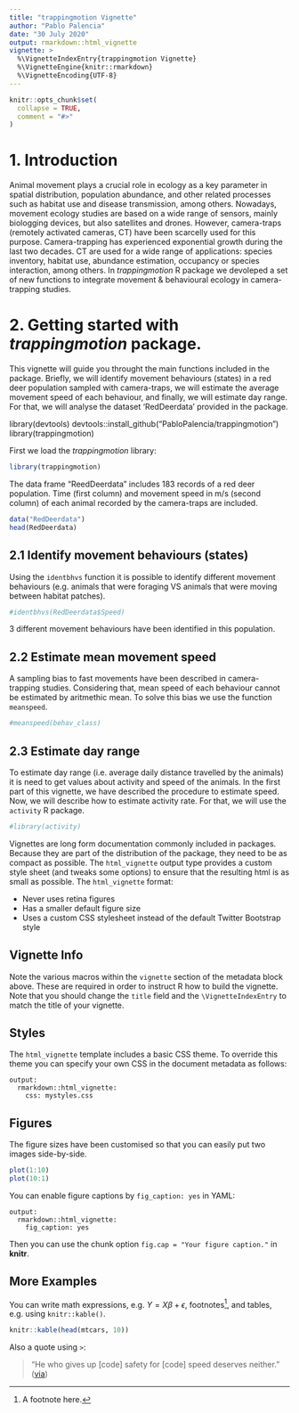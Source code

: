 ```yaml
---
title: "trappingmotion Vignette"
author: "Pablo Palencia"
date: "30 July 2020"
output: rmarkdown::html_vignette
vignette: >
  %\VignetteIndexEntry{trappingmotion Vignette}
  %\VignetteEngine{knitr::rmarkdown}
  %\VignetteEncoding{UTF-8}
---
```


```r
knitr::opts_chunk$set(
  collapse = TRUE,
  comment = "#>"
)
```

# 1. Introduction
Animal movement plays a crucial role in ecology as a key parameter in spatial distribution, population abundance, and other related processes such as habitat use and disease transmission, among others. Nowadays, movement ecology studies are based on a wide range of sensors, mainly biologging devices, but also satellites and drones. However, camera-traps (remotely activated cameras, CT) have been scarcelly used for this purpose. Camera-trapping has experienced exponential growth during the last two decades. CT are used for a wide range of applications: species inventory, habitat use, abundance estimation, occupancy or species interaction, among others. In *trappingmotion* R package we devoleped a set of new functions to integrate movement & behavioural ecology in camera-trapping studies.

# 2. Getting started with *trappingmotion* package.
This vignette will guide you throught the main functions included in the package. Briefly, we will identify movement behaviours (states) in a red deer population sampled with camera-traps, we will estimate the average movement speed of each behaviour, and finally, we will estimate day range. For that, we will analyse the dataset 'RedDeerdata' provided in the package.

library(devtools)
devtools::install_github("PabloPalencia/trappingmotion")
library(trappingmotion)

First we load the *trappingmotion* library:
```r
library(trappingmotion)
```

The data frame "ReedDeerdata" includes 183 records of a red deer population. Time (first column) and movement speed in m/s (second column) of each animal recorded by the camera-traps are included.

```r
data("RedDeerdata")
head(RedDeerdata)
```


## 2.1 Identify movement behaviours (states)

Using the `identbhvs` function it is possible to identify different movement behaviours (e.g. animals that were foraging VS animals that were moving between habitat patches).

```r
#identbhvs(RedDeerdata$Speed)
```

3 different movement behaviours have been identified in this population.

## 2.2 Estimate mean movement speed
A sampling bias to fast movements have been described in camera-trapping studies. Considering that, mean speed of each behaviour cannot be estimated by aritmethic mean. To solve this bias we use the function `meanspeed`.

```r
#meanspeed(behav_class)
```

## 2.3 Estimate day range
To estimate day range (i.e. average daily distance travelled by the animals) it is need to get values about activity and speed of the animals. In the first part of this vignette, we have described the procedure to estimate speed. Now, we will describe how to estimate activity rate. For that, we will use the `activity` R package.

```r
#library(activity)
```


Vignettes are long form documentation commonly included in packages. Because they are part of the distribution of the package, they need to be as compact as possible. The `html_vignette` output type provides a custom style sheet (and tweaks some options) to ensure that the resulting html is as small as possible. The `html_vignette` format:

- Never uses retina figures
- Has a smaller default figure size
- Uses a custom CSS stylesheet instead of the default Twitter Bootstrap style

## Vignette Info

Note the various macros within the `vignette` section of the metadata block above. These are required in order to instruct R how to build the vignette. Note that you should change the `title` field and the `\VignetteIndexEntry` to match the title of your vignette.

## Styles

The `html_vignette` template includes a basic CSS theme. To override this theme you can specify your own CSS in the document metadata as follows:

    output: 
      rmarkdown::html_vignette:
        css: mystyles.css

## Figures

The figure sizes have been customised so that you can easily put two images side-by-side. 

```r
plot(1:10)
plot(10:1)
```

You can enable figure captions by `fig_caption: yes` in YAML:

    output:
      rmarkdown::html_vignette:
        fig_caption: yes

Then you can use the chunk option `fig.cap = "Your figure caption."` in **knitr**.

## More Examples

You can write math expressions, e.g. $Y = X\beta + \epsilon$, footnotes^[A footnote here.], and tables, e.g. using `knitr::kable()`.

```r
knitr::kable(head(mtcars, 10))
```

Also a quote using `>`:

> "He who gives up [code] safety for [code] speed deserves neither."
([via](https://twitter.com/hadleywickham/status/504368538874703872))
